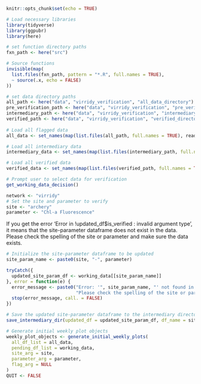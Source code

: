 ```r
knitr::opts_chunk$set(echo = TRUE)
```

```r
# Load necessary libraries
library(tidyverse)
library(ggpubr)
library(here)

# set function directory paths
fxn_path <- here("src")

# Source functions
invisible(map(
  list.files(fxn_path, pattern = "*.R", full.names = TRUE),
  ~ source(.x, echo = FALSE)
))

# set data directory paths
all_path <- here("data", "virridy_verification", "all_data_directory")
pre_verification_path <- here("data", "virridy_verification", "pre_verification_directory")
intermediary_path <- here("data", "virridy_verification", "intermediary_directory")
verified_path <- here("data", "virridy_verification", "verified_directory")
  
# Load all flagged data
all_data <- set_names(map(list.files(all_path, full.names = TRUE), read_rds), list.files(all_path))

# Load all intermediary data
intermediary_data <- set_names(map(list.files(intermediary_path, full.names = TRUE), read_rds), list.files(intermediary_path))

# Load all verified data
verified_data <- set_names(map(list.files(verified_path, full.names = TRUE), read_rds), list.files(verified_path))
```

```r
# Prompt user to select data for verification
get_working_data_decision()
```

```r
network <- "virridy"
# Set the site and parameter to verify
site <- "archery"
parameter <- "Chl-a Fluorescence"
```

If you get the error 'Error in !updated_df$is_verified : invalid argument type', it means that the site-parameter dataframe does not exist in the data. Please check the spelling of the site or parameter and make sure the data exists.

```r
# Initialize the site-parameter dataframe to be updated
site_param_name <- paste0(site, "-", parameter)

tryCatch({
  updated_site_param_df <- working_data[[site_param_name]]
}, error = function(e) {
  error_message <- paste0("Error: '", site_param_name, "' not found in the data.\n",
                          "Please check the spelling of the site or parameter and make sure the data exists.")
  stop(error_message, call. = FALSE)
})

# Save the updated site-parameter dataframe to the intermediary directory
save_intermediary_dir(updated_df = updated_site_param_df, df_name = site_param_name)
```

```r
# Generate initial weekly plot objects
weekly_plot_objects <- generate_initial_weekly_plots(
  all_df_list = all_data,
  pending_df_list = working_data, 
  site_arg = site,
  parameter_arg = parameter,
  flag_arg = NULL
)
QUIT <- FALSE
```
